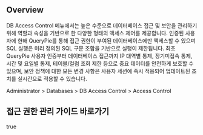 ## Overview
DB Access Control 메뉴에서는 높은 수준으로 데이터베이스 접근 및 보안을 관리하기 위해 역할과 속성을 기반으로 한 다양한 형태의 액세스 제어를 제공합니다. 인증된 사용자에 한해 QueryPie를 통해 접근 권한이 부여된 데이터베이스에만 액세스할 수 있으며 SQL 실행은 미리 정의된 SQL 구문 조합을 기반으로 실행이 제한됩니다. 최초 QueryPie 사용자 인증부터 데이터베이스 접근까지 IP 대역별 통제, 장기미접속 통제, 시간 및 요일별 통제, 테이블/컬럼 조회 제한 등으로 중요 데이터를 안전하게 보호할 수 있으며, 보안 정책에 대한 모든 변경 사항은 사용자 세션에 즉시 적용되어 업데이트된 조치를 실시간으로 적용할 수 있습니다. 

Administrator > Databases > DB Access Control > Access Control

## 접근 권한 관리 가이드 바로가기
true